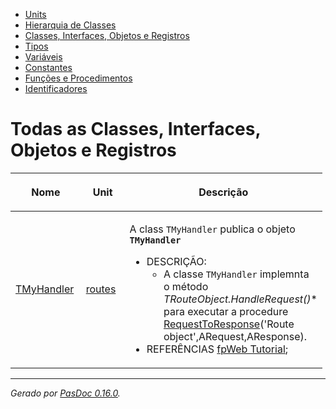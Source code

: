 <div class="container">

<div class="navigation">

* [[AllUnits.wiki|Units]]
* [[ClassHierarchy.wiki|Hierarquia de Classes]]
* [[AllClasses.wiki|Classes, Interfaces, Objetos e Registros]]
* [[AllTypes.wiki|Tipos]]
* [[AllVariables.wiki|Variáveis]]
* [[AllConstants.wiki|Constantes]]
* [[AllFunctions.wiki|Funções e Procedimentos]]
* [[AllIdentifiers.wiki|Identificadores]]


</div>
<div class="content">

= Todas as Classes, Interfaces, Objetos e Registros =

{|
!width="33%"| Nome
!width="33%"| Unit
!width="33%"| Descrição
|-
| [[routes.TMyHandler.wiki|TMyHandler]]
| [[routes.wiki|routes]]
|
A class <code>TMyHandler</code> publica o objeto '''<code>TMyHandler</code>'''

* DESCRIÇÃO:
** A classe <code>TMyHandler</code> implemnta o método ''TRouteObject.HandleRequest()''* para executar a procedure [[routes.wiki#RequestToResponse|RequestToResponse]]('Route object',ARequest,AResponse).
* REFERÊNCIAS [https://wiki.lazarus.freepascal.org/fpWeb_Tutorial fpWeb Tutorial];
|}


-----

<span class="appinfo">''Gerado por [https://pasdoc.github.io/ PasDoc 0.16.0].'' </span>

</div>

</div>
